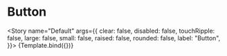 
<Meta title="Button" component={Button} />

# Button


<Story
  name="Default"
  args={{
    clear: false,
    disabled: false,
    touchRipple: false,
    large: false,
    small: false,
    raised: false, 
    rounded: false,
    label: "Button",
  }}>
  {Template.bind({})}
</Story>

